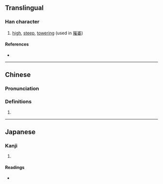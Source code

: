 {{also|嶉}}
{{character info/new}}
==Translingual==

===Han character===
{{Han char|rn=46|rad=山|as=08|sn=11|four=22404|canj=UHDV|ids=⿱山委}}

# [[high]], [[steep]], [[towering]] (used in [[嶊崣]])

====References====
* {{Han ref|kx=0314.330|dkj=08205|dj=0615.190|hdz=10780.120|uh=5D23|ud=23843|bh=D542|bd=54594}}

----

==Chinese==
{{zh-forms}}

===Pronunciation===
{{zh-pron
|m=wěi
|c=wai2
|cat=
}}

===Definitions===
{{zh-hanzi}}

# {{zh-only|嶊崣}}

----

==Japanese==

===Kanji===
{{ja-kanji|grade=|rs=山08}}

# {{rfdef|ja|sort=山08}}

====Readings====
* {{ja-readings|on=[[い]] (i)|kun=}}